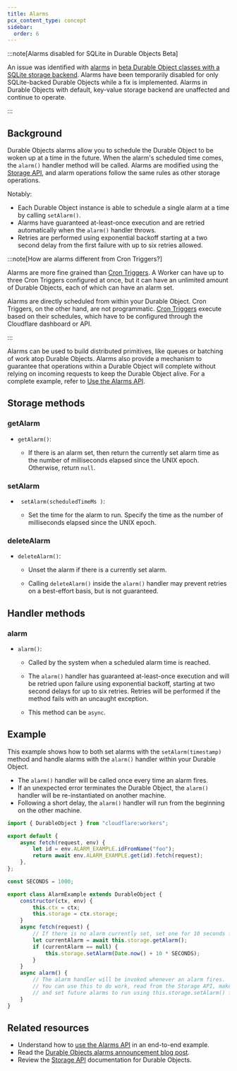 ```yaml
---
title: Alarms
pcx_content_type: concept
sidebar:
  order: 6
---
```



:::note[Alarms disabled for SQLite in Durable Objects Beta]

An issue was identified with [alarms](/durable-objects/api/alarms/) in [beta Durable Object classes with a SQLite storage backend](/durable-objects/best-practices/access-durable-objects-storage/#sqlite-storage-backend). Alarms have been temporarily disabled for only SQLite-backed Durable Objects while a fix is implemented. Alarms in Durable Objects with default, key-value storage backend are unaffected and continue to operate.

:::

## Background

Durable Objects alarms allow you to schedule the Durable Object to be woken up at a time in the future. When the alarm's scheduled time comes, the `alarm()` handler method will be called. Alarms are modified using the [Storage API](/durable-objects/api/storage-api/), and alarm operations follow the same rules as other storage operations.

Notably:

- Each Durable Object instance is able to schedule a single alarm at a time by calling `setAlarm()`.
- Alarms have guaranteed at-least-once execution and are retried automatically when the `alarm()` handler throws.
- Retries are performed using exponential backoff starting at a two second delay from the first failure with up to six retries allowed.

:::note[How are alarms different from Cron Triggers?]

Alarms are more fine grained than [Cron Triggers](/workers/configuration/cron-triggers/#cron-triggers). A Worker can have up to three Cron Triggers configured at once, but it can have an unlimited amount of Durable Objects, each of which can have an alarm set.

Alarms are directly scheduled from within your Durable Object. Cron Triggers, on the other hand, are not programmatic. [Cron Triggers](/workers/configuration/cron-triggers/#cron-triggers) execute based on their schedules, which have to be configured through the Cloudflare dashboard or API.

:::

Alarms can be used to build distributed primitives, like queues or batching of work atop Durable Objects. Alarms also provide a mechanism to guarantee that operations within a Durable Object will complete without relying on incoming requests to keep the Durable Object alive. For a complete example, refer to [Use the Alarms API](/durable-objects/examples/alarms-api/).

## Storage methods

### getAlarm

- <code>getAlarm()</code>: <Type text ='number | null' />

  - If there is an alarm set, then return the currently set alarm time as the number of milliseconds elapsed since the UNIX epoch. Otherwise, return `null`.

### setAlarm

- <code> setAlarm(scheduledTimeMs <Type text="number" />)</code>: <Type text="void" />

  - Set the time for the alarm to run.  Specify the time as the number of milliseconds elapsed since the UNIX epoch.

### deleteAlarm

- `deleteAlarm()`: <Type text='void' />

  - Unset the alarm if there is a currently set alarm.

  - Calling `deleteAlarm()` inside the `alarm()` handler may prevent retries on a best-effort basis, but is not guaranteed.

## Handler methods

### alarm

- `alarm()`: <Type text='void' />

  - Called by the system when a scheduled alarm time is reached.

  - The `alarm()` handler has guaranteed at-least-once execution and will be retried upon failure using exponential backoff, starting at two second delays for up to six retries. Retries will be performed if the method fails with an uncaught exception.

  - This method can be `async`.

## Example

This example shows how to both set alarms with the `setAlarm(timestamp)` method and handle alarms with the `alarm()` handler within your Durable Object.

- The `alarm()` handler will be called once every time an alarm fires.
- If an unexpected error terminates the Durable Object, the `alarm()` handler will be re-instantiated on another machine.
- Following a short delay, the `alarm()` handler will run from the beginning on the other machine.

```js
import { DurableObject } from "cloudflare:workers";

export default {
	async fetch(request, env) {
		let id = env.ALARM_EXAMPLE.idFromName("foo");
		return await env.ALARM_EXAMPLE.get(id).fetch(request);
	},
};

const SECONDS = 1000;

export class AlarmExample extends DurableObject {
	constructor(ctx, env) {
		this.ctx = ctx;
		this.storage = ctx.storage;
	}
	async fetch(request) {
		// If there is no alarm currently set, set one for 10 seconds from now
		let currentAlarm = await this.storage.getAlarm();
		if (currentAlarm == null) {
			this.storage.setAlarm(Date.now() + 10 * SECONDS);
		}
	}
	async alarm() {
		// The alarm handler will be invoked whenever an alarm fires.
		// You can use this to do work, read from the Storage API, make HTTP calls
		// and set future alarms to run using this.storage.setAlarm() from within this handler.
	}
}
```

## Related resources

- Understand how to [use the Alarms API](/durable-objects/examples/alarms-api/) in an end-to-end example.
- Read the [Durable Objects alarms announcement blog post](https://blog.cloudflare.com/durable-objects-alarms/).
- Review the [Storage API](/durable-objects/api/storage-api/) documentation for Durable Objects.
